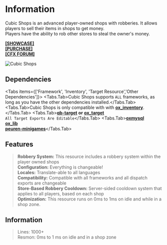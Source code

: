 # Information

 
<Cards>
  <Cards.Card
    title="Installation"
    href="/shops/installation"
  />
  <Cards.Card
    title="Configuration"
    href="/shops/configuration"
  />
</Cards>

Cubic Shops is an advanced player-owned shops with robberies. It allows players to sell their items in shops to get money. <br/>
Players have the ability to rob other stores to steal the owner's money. <br/>

[**[SHOWCASE]**](https://www.youtube.com/watch?v=4mNS9JyyDpQ)  <br />
[**[PURCHASE]**](https://cubic-store.tebex.io)  <br/>
[**[CFX FORUM]**](https://forum.cfx.re/t/paid-cubic-shops-advanced-player-owned-shops/5249405)


<Image src={CubicShops} width={1920} height={1080} alt="Cubic Shops" />

## Dependencies


<Tabs items={['Framework', 'Inventory', 'Target Resource','Other Dependencies']}>
  <Tabs.Tab>Cubic Shops supports `ALL` frameworks, as long as you have the other dependencies installed.</Tabs.Tab>
  <Tabs.Tab>Cubic Shops is only compatible with with [**ox_inventory**](https://github.com/overextended/ox_inventory).</Tabs.Tab>
  <Tabs.Tab>[**qb-target**](https://github.com/qbcore-framework/qb-target) **or** [**ox_target**](https://github.com/overextended/ox_target) <br/> `All Target Exports Are Editable`</Tabs.Tab>
  <Tabs.Tab>[**oxmysql**](https://github.com/overextended/ox_inventory)  <br />[**ox_lib**](https://github.com/overextended/ox_lib) <br />[**peuren-minigames**](https://github.com/Peuren/peuren_minigames)</Tabs.Tab>
</Tabs>

## Features

> **Robbery System:** This resource includes a robbery system within the player owned shops <br />
> **Configuration:** Everything is changeable! <br />
> **Locales:** Translate-able to all languages <br />
> **Compatibility:** Compatible with all frameworks and all dispatch exports are changeable <br />
> **Store-Based Robbery Cooldown:** Server-sided cooldown system that applies to all players, based on each shop <br />
> **Optimization:** This resource runs on 0ms to 1ms on idle and while in a shop zone. <br />

## Information

> Lines: 1000+ <br/>
> Resmon: 0ms to 1 ms on idle and in a shop zone

